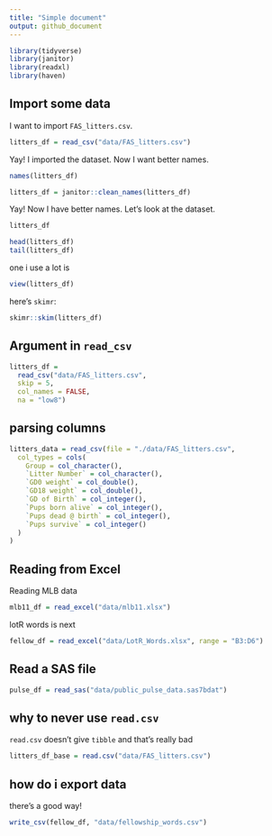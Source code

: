 ```yaml
---
title: "Simple document"
output: github_document
---
```



```r
library(tidyverse)
library(janitor)
library(readxl)
library(haven)
```

## Import some data

I want to import `FAS_litters.csv`.

```r
litters_df = read_csv("data/FAS_litters.csv")

```

Yay! I imported the dataset. Now I want better names.

```r
names(litters_df)

litters_df = janitor::clean_names(litters_df)
```

Yay! Now I have better names. Let's look at the dataset.

```r
litters_df

head(litters_df)
tail(litters_df)

```

one i use a lot is

```r
view(litters_df)

```

here's `skimr`:

```r
skimr::skim(litters_df)
```


## Argument  in `read_csv`

```r
litters_df = 
  read_csv("data/FAS_litters.csv",
  skip = 5,
  col_names = FALSE,
  na = "low8")
```


## parsing columns

```r
litters_data = read_csv(file = "./data/FAS_litters.csv",
  col_types = cols(
    Group = col_character(),
    `Litter Number` = col_character(),
    `GD0 weight` = col_double(),
    `GD18 weight` = col_double(),
    `GD of Birth` = col_integer(),
    `Pups born alive` = col_integer(),
    `Pups dead @ birth` = col_integer(),
    `Pups survive` = col_integer()
  )
)
```


## Reading from Excel

Reading MLB data


```r
mlb11_df = read_excel("data/mlb11.xlsx")
```

lotR words is next

```r
fellow_df = read_excel("data/LotR_Words.xlsx", range = "B3:D6")
```


## Read a SAS file

```r
pulse_df = read_sas("data/public_pulse_data.sas7bdat")
```


## why to never use `read.csv`

`read.csv` doesn't give `tibble` and that's really bad

```r
litters_df_base = read.csv("data/FAS_litters.csv")
```


## how do i export data

there's a good way!

```r
write_csv(fellow_df, "data/fellowship_words.csv")
```

